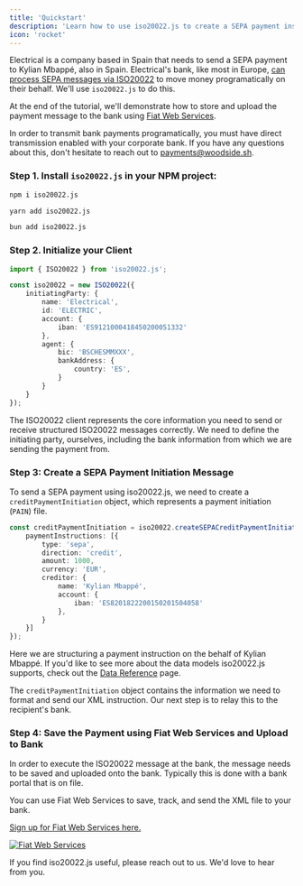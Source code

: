 ```yaml
---
title: 'Quickstart'
description: 'Learn how to use iso20022.js to create a SEPA payment instruction in three lines of code.'
icon: 'rocket'
---
```


Electrical is a company based in Spain that needs to send a SEPA payment to Kylian Mbappé, also in Spain. Electrical's bank, like most in Europe,
<a href="https://www.ecb.europa.eu/paym/integration/retail/sepa/html/index.en.html">can process SEPA messages via ISO20022</a> to move money programatically on their behalf. We'll use `iso20022.js` to do this.

At the end of the tutorial, we'll demonstrate how to store and upload the payment message to the bank using [Fiat Web Services](/quickstart#step-4-save-the-payment-using-fiat-web-services-and-upload-to-bank).

<Info>In order to transmit bank payments programatically, you must have direct transmission enabled with your corporate bank. If you have any questions about this, don't hesitate to reach out to <a href="mailto:payments@woodside.sh">payments@woodside.sh</a>.</Info>

### Step 1. Install `iso20022.js` in your NPM project:

<CodeGroup>

```bash npm
npm i iso20022.js
```

```bash yarn
yarn add iso20022.js
```

```bash bun
bun add iso20022.js
```

</CodeGroup>


### Step 2. Initialize your Client

```typescript
import { ISO20022 } from 'iso20022.js';

const iso20022 = new ISO20022({
    initiatingParty: {
        name: 'Electrical',
        id: 'ELECTRIC',
        account: {
            iban: 'ES9121000418450200051332'
        },
        agent: {
            bic: 'BSCHESMMXXX',
            bankAddress: {
                country: 'ES',
            }
        }
    }
});
```

The ISO20022 client represents the core information you need to send or receive structured ISO20022 messages correctly. 
We need to define the initiating party, ourselves, including the bank information from which we are sending the payment from.

### Step 3: Create a SEPA Payment Initiation Message

To send a SEPA payment using iso20022.js, we need to create a `creditPaymentInitiation` object, which represents a payment initiation (`PAIN`) file.

```typescript
const creditPaymentInitiation = iso20022.createSEPACreditPaymentInitiation({
    paymentInstructions: [{
        type: 'sepa',
        direction: 'credit',
        amount: 1000,
        currency: 'EUR',
        creditor: {
            name: 'Kylian Mbappé',
            account: {
                iban: 'ES8201822200150201504058'
            },
        }
    }]
});
```
Here we are structuring a payment instruction on the behalf of Kylian Mbappé. If you'd like to see more about the data models iso20022.js supports, check out the [Data Reference](/data-reference) page.

The `creditPaymentInitiation` object contains the information we need to format and send our XML instruction. Our next step is to relay this to the recipient's bank.

### Step 4: Save the Payment using Fiat Web Services and Upload to Bank

In order to execute the ISO20022 message at the bank, the message needs to be saved and uploaded onto the bank. Typically this is done with a bank portal that is on file.

You can use Fiat Web Services to save, track, and send the XML file to your bank. 

[Sign up for Fiat Web Services here.](https://fiatwebservices.com)

[![Fiat Web Services](/images/chrome.svg)](https://fiatwebservices.com)

<Card title="Talk to Us" icon="walkie-talkie" href="https://cal.com/woodside/iso20022js">
  If you find iso20022.js useful, please reach out to us. We'd love to hear from you.
</Card>